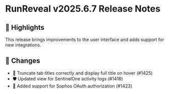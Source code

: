 # RunReveal v2025.6.7 Release Notes

## 🚀 Highlights

This release brings improvements to the user interface and adds support for new integrations.

## 🔧 Changes

- 📑 Truncate tab titles correctly and display full title on hover (#1425)
- 🛡️ Updated view for SentinelOne activity logs (#1418)
- 🔐 Added support for Sophos OAuth authorization (#1423)
